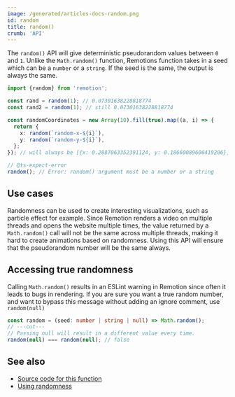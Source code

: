 ```yaml
---
image: /generated/articles-docs-random.png
id: random
title: random()
crumb: 'API'
---
```


The `random()` API will give deterministic pseudorandom values between `0` and `1`. Unlike the `Math.random()` function, Remotions function takes in a seed which can be a `number` or a `string`. If the seed is the same, the output is always the same.

```ts twoslash
import {random} from 'remotion';

const rand = random(1); // 0.07301638228818774
const rand2 = random(1); // still 0.07301638228818774

const randomCoordinates = new Array(10).fill(true).map((a, i) => {
  return {
    x: random(`random-x-${i}`),
    y: random(`random-y-${i}`),
  };
}); // will always be [{x: 0.2887063352391124, y: 0.18660089606419206}, ...]

// @ts-expect-error
random(); // Error: random() argument must be a number or a string
```

## Use cases

Randomness can be used to create interesting visualizations, such as particle effect for example. Since Remotion renders a video on multiple threads and opens the website multiple times, the value returned by a `Math.random()` call will not be the same across multiple threads, making it hard to create animations based on randomness. Using this API will ensure that the pseudorandom number will be the same always.

## Accessing true randomness

Calling `Math.random()` results in an ESLint warning in Remotion since often it leads to bugs in rendering. If you are sure you want a true random number, and want to bypass this message without adding an ignore comment, use `random(null)`

```ts twoslash
const random = (seed: number | string | null) => Math.random();
// ---cut---
// Passing null will result in a different value every time.
random(null) === random(null); // false
```

## See also

- [Source code for this function](https://github.com/remotion-dev/remotion/blob/main/packages/core/src/random.ts)
- [Using randomness](/docs/using-randomness)
